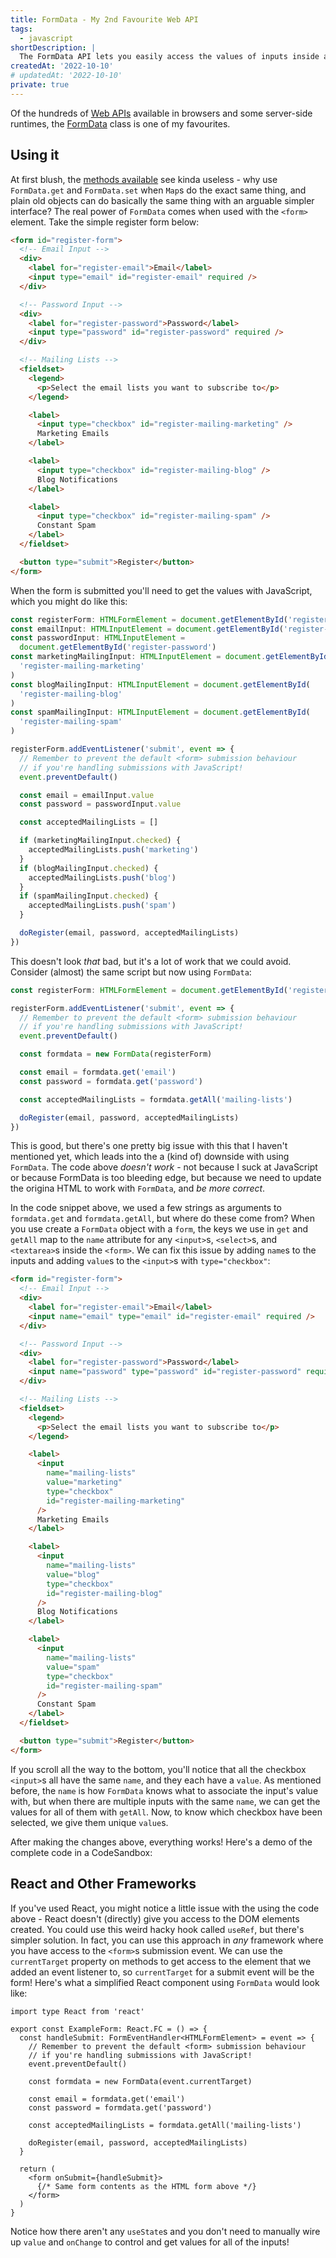 ```yaml
---
title: FormData - My 2nd Favourite Web API
tags:
  - javascript
shortDescription: |
  The FormData API lets you easily access the values of inputs inside a form.
createdAt: '2022-10-10'
# updatedAt: '2022-10-10'
private: true
---
```


Of the hundreds of [Web APIs](https://developer.mozilla.org/en-US/docs/Web/API)
available in browsers and some server-side runtimes, the
[FormData](https://developer.mozilla.org/en-US/docs/Web/API/FormData) class is
one of my favourites.

## Using it

At first blush, the
[methods available](https://developer.mozilla.org/en-US/docs/Web/API/FormData)
see kinda useless - why use `FormData.get` and `FormData.set` when `Map`s do the
exact same thing, and plain old objects can do basically the same thing with an
arguable simpler interface? The real power of `FormData` comes when used with
the `<form>` element. Take the simple register form below:

```html truncate title="Register Form Before FormData"
<form id="register-form">
  <!-- Email Input -->
  <div>
    <label for="register-email">Email</label>
    <input type="email" id="register-email" required />
  </div>

  <!-- Password Input -->
  <div>
    <label for="register-password">Password</label>
    <input type="password" id="register-password" required />
  </div>

  <!-- Mailing Lists -->
  <fieldset>
    <legend>
      <p>Select the email lists you want to subscribe to</p>
    </legend>

    <label>
      <input type="checkbox" id="register-mailing-marketing" />
      Marketing Emails
    </label>

    <label>
      <input type="checkbox" id="register-mailing-blog" />
      Blog Notifications
    </label>

    <label>
      <input type="checkbox" id="register-mailing-spam" />
      Constant Spam
    </label>
  </fieldset>

  <button type="submit">Register</button>
</form>
```

When the form is submitted you'll need to get the values with JavaScript, which
you might do like this:

```ts title="Form Submission w/o FormData"
const registerForm: HTMLFormElement = document.getElementById('register-form')
const emailInput: HTMLInputElement = document.getElementById('register-email')
const passwordInput: HTMLInputElement =
  document.getElementById('register-password')
const marketingMailingInput: HTMLInputElement = document.getElementById(
  'register-mailing-marketing'
)
const blogMailingInput: HTMLInputElement = document.getElementById(
  'register-mailing-blog'
)
const spamMailingInput: HTMLInputElement = document.getElementById(
  'register-mailing-spam'
)

registerForm.addEventListener('submit', event => {
  // Remember to prevent the default <form> submission behaviour
  // if you're handling submissions with JavaScript!
  event.preventDefault()

  const email = emailInput.value
  const password = passwordInput.value

  const acceptedMailingLists = []

  if (marketingMailingInput.checked) {
    acceptedMailingLists.push('marketing')
  }
  if (blogMailingInput.checked) {
    acceptedMailingLists.push('blog')
  }
  if (spamMailingInput.checked) {
    acceptedMailingLists.push('spam')
  }

  doRegister(email, password, acceptedMailingLists)
})
```

This doesn't look _that_ bad, but it's a lot of work that we could avoid.
Consider (almost) the same script but now using `FormData`:

```ts title="Form Submission with FormData" {7-12}
const registerForm: HTMLFormElement = document.getElementById('register-form')

registerForm.addEventListener('submit', event => {
  // Remember to prevent the default <form> submission behaviour
  // if you're handling submissions with JavaScript!
  event.preventDefault()

  const formdata = new FormData(registerForm)

  const email = formdata.get('email')
  const password = formdata.get('password')

  const acceptedMailingLists = formdata.getAll('mailing-lists')

  doRegister(email, password, acceptedMailingLists)
})
```

This is good, but there's one pretty big issue with this that I haven't
mentioned yet, which leads into the a (kind of) downside with using `FormData`.
The code above _doesn't work_ - not because I suck at JavaScript or because
FormData is too bleeding edge, but because we need to update the origina HTML to
work with `FormData`, and _be more correct_.

In the code snippet above, we used a few strings as arguments to `formdata.get`
and `formdata.getAll`, but where do these come from? When you use create a
`FormData` object with a `form`, the keys we use in `get` and `getAll` map to
the `name` attribute for any `<input>`s, `<select>`s, and `<textarea>`s inside
the `<form>`. We can fix this issue by adding `name`s to the inputs and adding
`value`s to the `<input>`s with `type="checkbox"`:

```html truncate title="Register Form After FormData :)"
<form id="register-form">
  <!-- Email Input -->
  <div>
    <label for="register-email">Email</label>
    <input name="email" type="email" id="register-email" required />
  </div>

  <!-- Password Input -->
  <div>
    <label for="register-password">Password</label>
    <input name="password" type="password" id="register-password" required />
  </div>

  <!-- Mailing Lists -->
  <fieldset>
    <legend>
      <p>Select the email lists you want to subscribe to</p>
    </legend>

    <label>
      <input
        name="mailing-lists"
        value="marketing"
        type="checkbox"
        id="register-mailing-marketing"
      />
      Marketing Emails
    </label>

    <label>
      <input
        name="mailing-lists"
        value="blog"
        type="checkbox"
        id="register-mailing-blog"
      />
      Blog Notifications
    </label>

    <label>
      <input
        name="mailing-lists"
        value="spam"
        type="checkbox"
        id="register-mailing-spam"
      />
      Constant Spam
    </label>
  </fieldset>

  <button type="submit">Register</button>
</form>
```

If you scroll all the way to the bottom, you'll notice that all the checkbox
`<input>`s all have the same `name`, and they each have a `value`. As mentioned
before, the `name` is how `FormData` knows what to associate the input's value
with, but when there are multiple inputs with the same `name`, we can get the
values for all of them with `getAll`. Now, to know which checkbox have been
selected, we give them unique `value`s.

After making the changes above, everything works! Here's a demo of the complete
code in a CodeSandbox:

<Sandbox
  src="https://codesandbox.io/embed/blog-formdata-after-formdata-ghst14?fontsize=14&hidenavigation=1&theme=dark&file=src/index.js&view=preview"
  title="blog/formdata - after FormData :)"
/>

## React and Other Frameworks

If you've used React, you might notice a little issue with the using the code
above - React doesn't (directly) give you access to the DOM elements created.
You could use this weird hacky hook called `useRef`, but there's simpler
solution. In fact, you can use this approach in _any_ framework where you have
access to the `<form>`s submission event. We can use the `currentTarget`
property on methods to get access to the element that we added an event listener
to, so `currentTarget` for a submit event will be the form! Here's what a
simplified React component using `FormData` would look like:

```tsx title="FormData in React" {8}
import type React from 'react'

export const ExampleForm: React.FC = () => {
  const handleSubmit: FormEventHandler<HTMLFormElement> = event => {
    // Remember to prevent the default <form> submission behaviour
    // if you're handling submissions with JavaScript!
    event.preventDefault()

    const formdata = new FormData(event.currentTarget)

    const email = formdata.get('email')
    const password = formdata.get('password')

    const acceptedMailingLists = formdata.getAll('mailing-lists')

    doRegister(email, password, acceptedMailingLists)
  }

  return (
    <form onSubmit={handleSubmit}>
      {/* Same form contents as the HTML form above */}
    </form>
  )
}
```

Notice how there aren't any `useState`s and you don't need to manually wire up
`value` and `onChange` to control and get values for all of the inputs!
